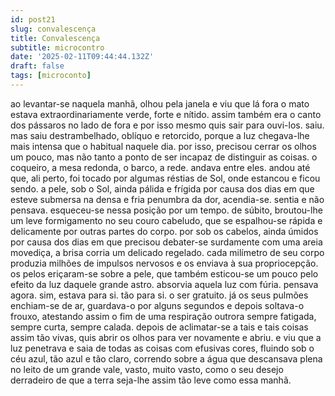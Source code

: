 ```yaml
---
id: post21
slug: convalescença
title: Convalescença
subtitle: microcontro
date: '2025-02-11T09:44:44.132Z'
draft: false
tags: [microconto]
---
```

ao levantar-se naquela manhã, olhou pela janela e viu que lá fora o mato estava 
extraordinariamente verde, forte e nítido. assim também era o canto dos pássaros
no lado de fora e por isso mesmo quis sair para ouvi-los. saiu. mas saiu destrambelhado,
oblíquo e retorcido, porque a luz chegava-lhe mais intensa que o 
habitual naquele dia. por isso, precisou cerrar os olhos um pouco, 
mas não tanto a ponto de ser incapaz de distinguir as coisas.
o coqueiro, a mesa redonda, o barco, a rede. andava entre eles. 
andou até que, ali perto, foi tocado por algumas réstias de Sol,
onde estancou e ficou sendo. a pele, sob o Sol, ainda pálida e frígida 
por causa dos dias em que esteve submersa na densa e fria penumbra da dor,
acendia-se. sentia e não pensava. esqueceu-se nessa posição por um tempo.
de súbito, broutou-lhe um leve formigamento no seu couro 
cabeludo, que se espalhou-se rápida e delicamente
por outras partes do corpo. por sob os cabelos, 
ainda úmidos por causa dos dias
em que precisou debater-se surdamente com uma areia movediça,
a brisa corria um delicado regelado.
cada milímetro de seu corpo produzia milhões 
de impulsos nervosos e os enviava à sua propriocepção. os pelos eriçaram-se sobre a pele, 
que também esticou-se um pouco pelo efeito da luz
daquele grande astro. absorvia aquela luz com fúria. pensava agora.
sim, estava para si. tão para si. o ser gratuito. 
já os seus pulmões enchiam-se de ar, guardava-o por alguns 
segundos e depois soltava-o frouxo, atestando assim
o fim de uma respiração outrora sempre fatigada, sempre curta, sempre calada.
depois de aclimatar-se a tais e tais coisas assim tão vivas, 
quis abrir os olhos para ver novamente e abriu.
e viu que a luz penetrava e saia de todas as coisas com efusivas cores,
fluindo sob o céu azul, tão azul e tão claro,
correndo sobre a água que descansava plena no leito 
de um grande vale, vasto, muito vasto, como o seu desejo 
derradeiro de que a terra seja-lhe assim tão leve como essa manhã.